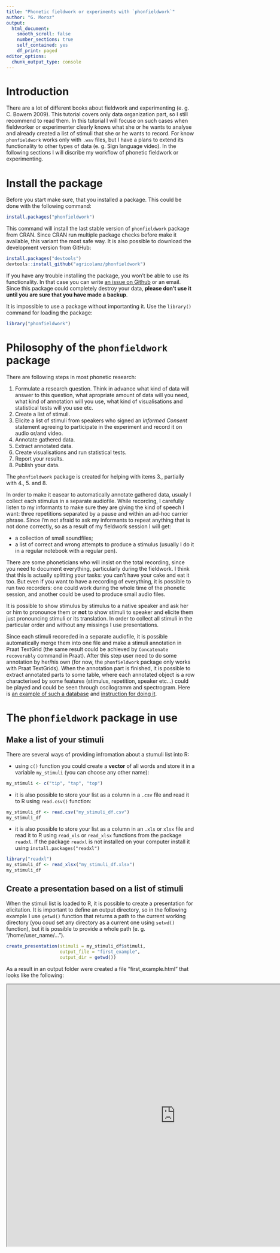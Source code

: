 ```yaml
---
title: "Phonetic fieldwork or experiments with `phonfieldwork`"
author: "G. Moroz"
output: 
  html_document:
    smooth_scroll: false
    number_sections: true
    self_contained: yes
    df_print: paged
editor_options: 
  chunk_output_type: console
---
```


# Introduction

There are a lot of different books about fieldwork and experimenting (e. g. C. Bowern 2009). This tutorial covers only data organization part, so I still recommend to read them. In this tutorial I will focuse on such cases when fieldworker or experimenter clearly knows what she or he wants to analyse and already created a list of stimuli that she or he wants to record. For know `phonfieldwork` works only with `.wav` files, but I have a plans to extend its functionality to other types of data (e. g. Sign language video). In the following sections I will discribe my workflow of phonetic fieldwork or experimenting.

# Install the package

Before you start make sure, that you installed a package. This could be done with the following command:

```r
install.packages("phonfieldwork")
```

This command will install the last stable version of `phonfieldwork` package from CRAN. Since CRAN run multiple package checks before make it available, this variant the most safe way. It is also possible to download the development version from GitHub:

```r
install.packages("devtools")
devtools::install_github("agricolamz/phonfieldwork")
```

If you have any trouble installing the package, you won't be able to use its functionality. In that case you can write [an issue on Github](https://github.com/agricolamz/phonfieldwork/issues) or an email. Since this package could completely destroy your data, **please don't use it until you are sure that you have made a backup**.

It is impossible to use a package without importanting it. Use the `library()` command for loading the package:
```r
library("phonfieldwork")
```

# Philosophy of the `phonfieldwork` package

There are following steps in most phonetic research:

1. Formulate a research question. Think in advance what kind of data will answer to this question, what apropriate amount of data will you need, what kind of annotation will you use, what kind of visualisations and statistical tests will you use etc.
2. Create a list of stimuli.
3. Elicite a list of stimuli from speakers who signed an *Informed Consent* statement agreeing to participate in the experiment and record it on audio or/and video.
4. Annotate gathered data.
5. Extract annotated data.
6. Create visualisations and run statistical tests.
7. Report your results.
8. Publish your data.

The `phonfieldwork` package is created for helping with items 3., partially with 4., 5. and 8.

In order to make it easear to automatically annotate gathered data, usualy I collect each stimulus in a separate audiofile.  While recording, I carefully listen to my informants to make sure they are giving the kind of speech I want: three repetitions separated by a pause and within an ad-hoc carrier phrase. Since I'm not afraid to ask my informants to repeat anything that is not done correctly, so as a result of my fieldwork session I will get: 

* a collection of small soundfiles;
* a list of correct and wrong attempts to produce a stimulus (usually I do it in a regular notebook with a regular pen).

There are some phoneticians who will insist on the total recording, since you need to document everything, particularly during the fieldwork. I think that this is actually splitting your tasks: you can’t have your cake and eat it too. But even if you want to have a recording of everything, it is possible to run two recorders: one could work during the whole time of the phonetic session, and another could be used to produce small audio files.

It is possible to show stimulus by stimulus to a native speaker and ask her or him to pronounce them or **not** to show stimuli to speaker and elicite them just pronouncing stimuli or its translation. In order to collect all stimuli in the particular order and without any missings I use presentations.

Since each stimuli recoreded in a separate audiofile, it is possible automatically merge them into one file and make a stimuli annotation in Praat TextGrid (the same result could be achieved by `Concatenate recoverably` command in Praat). After this step user need to do some annotation by her/his own (for now, the `phonfieldwork` package only works with Praat TextGrids). When the annotation part is finished, it is possible to extract annotated parts to some table, where each annotated object is a row characterised by some features (stimulus, repetition, speaker etc...) could be played and could be seen through oscilogramm and spectrogram. Here is [an example of such a database](https://agricolamz.github.io/from_sound_to_html_viewer/create_html.html) and [instruction for doing it](https://github.com/agricolamz/from_sound_to_html_viewer).

# The `phonfieldwork` package in use
## Make a list of your stimuli

There are several ways of providing infromation about a stumuli list into R:

* using `c()` function you could create a **vector** of all words and store it in a variable `my_stimuli` (you can choose any other name):

```r
my_stimuli <- c("tip", "tap", "top")
```

* it is also possible to store your list as a column in a `.csv` file and read it to R using `read.csv()` function:

```r
my_stimuli_df <- read.csv("my_stimuli_df.csv")
my_stimuli_df
```

* it is also possible to store your list as a column in an `.xls` or `xlsx` file and read it to R using `read_xls` or `read_xlsx` functions from the package `readxl`. If the package `readxl` is not installed on your computer install it using `install.packages("readxl")`

```r
library("readxl")
my_stimuli_df <- read_xlsx("my_stimuli_df.xlsx")
my_stimuli_df
```

## Create a presentation based on a list of stimuli

When the stimuli list is loaded to R, it is possible to create a presentation for elicitation. It is important to define an output directory, so in the following example I use `getwd()` function that returns a path to the current working directory (you coud set any directory as a current one using `setwd()` function), but it is possible to provide a whole path (e. g. "/home/user_name/...").

```r
create_presentation(stimuli = my_stimuli_df$stimuli,
                    output_file = "first_example",
                    output_dir = getwd()) 
```

As a result in an output folder were created a file "first_example.html" that looks like the following:

<iframe src="https://agricolamz.github.io/phonfieldwork/first_example.html" width = 900 height = 700>
  <p>Your browser does not support iframes :(</p>
</iframe>
